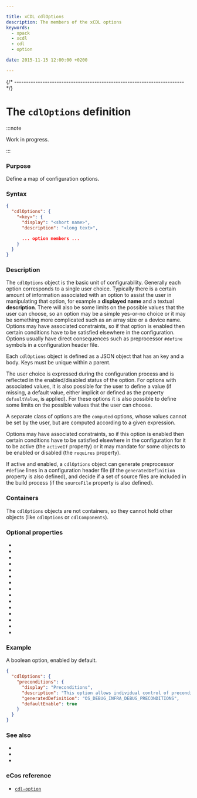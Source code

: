 ```yaml
---

title: xCDL cdlOptions
description: The members of the xCDL options
keywords:
  - xpack
  - xcdl
  - cdl
  - option

date: 2015-11-15 12:00:00 +0200

---
```




{/* ------------------------------------------------------------------------ */}

# The `cdlOptions` definition

:::note

Work in progress.

:::

### Purpose

Define a map of configuration options.

### Syntax

```json
{
  "cdlOptions": {
    "<key>": {
      "display": "<short name>",
      "description": "<long text>",

      ... option members ...
    }
  }
}
```

### Description

The `cdlOptions` object is the basic unit of configurability. Generally each option corresponds to a single user choice. Typically there is a certain amount of information associated with an option to assist the user in manipulating that option, for example a **displayed name** and a textual **description**. There will also be some limits on the possible values that the user can choose, so an option may be a simple yes-or-no choice or it may be something more complicated such as an array size or a device name. Options may have associated constraints, so if that option is enabled then certain conditions have to be satisfied elsewhere in the configuration. Options usually have direct consequences such as preprocessor `#define` symbols in a configuration header file.

Each `cdlOptions` object is defined as a JSON object that has an key and a body. Keys must be unique within a parent.

The user choice is expressed during the configuration process and is reflected in the enabled/disabled status of the option. For options with associated values, it is also possible for the user to define a value (if missing, a default value, either implicit or defined as the property `defaultValue`, is applied). For these options it is also possible to define some limits on the possible values that the user can choose.

A separate class of options are the `computed` options, whose values cannot be set by the user, but are computed according to a given expression.

Options may have associated constraints, so if this option is enabled then certain conditions have to be satisfied elsewhere in the configuration for it to be active (the `activeIf` property) or it may mandate for some objects to be enabled or disabled (the `requires` property).

If active and enabled, a `cdlOptions` object can generate preprocessor `#define` lines in a configuration header file (if the `generatedDefinition` property is also defined), and decide if a set of source files are included in the build process (if the `sourceFile` property is also defined).

### Containers

The `cdlOptions` objects are not containers, so they cannot hold other objects (like `cdlOptions` or `cdlComponents`).

### Optional properties

- <PropertyActiveIf objectType="option"/>
- <PropertyCategory objectType="option"/>
- <PropertyComputed objectType="option"/>
- <PropertyConfigurable objectType="option"/>
- <PropertyDefaultEnabled objectType="option"/>
- <PropertyDefaultValue objectType="option"/>
- <PropertyGeneratedDefinition objectType="option"/>
- <PropertyGeneratedFile objectType="option"/>
- <PropertyImplements objectType="option"/>
- <PropertyLegalValues objectType="option"/>
- <PropertyParent objectType="option"/>
- <PropertyRequires objectType="option"/>
- <PropertySourceFiles objectType="option"/>
- <PropertyValueType objectType="option"/>
- <PropertyValueFormat objectType="option"/>

### Example

A boolean option, enabled by default.

```json
{
  "cdlOptions": {
    "preconditions": {
      "display": "Preconditions",
      "description": "This option allows individual control of preconditions. A precondition is one type of assert, which it is useful to control separately from more general asserts. The function is OS_PRECONDITION(condition,msg).",
      "generatedDefinition": "OS_DEBUG_INFRA_DEBUG_PRECONDITIONS",
      "defaultEnable": true
    }
  }
}
```

### See also

- <MetadataObjectLink name="cdlComponents" />
- <MetadataObjectLink name="cdlInterfaces" />
- <MetadataObjectLink name="cdlPackage" />

### eCos reference

- [`cdl-option`](https://ecos.sourceware.org/docs-latest/cdl-guide/ref.cdl-option.html)
